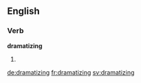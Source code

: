 ==English==

===Verb===
'''dramatizing'''

# {{present participle of|dramatize}}

[[de:dramatizing]]
[[fr:dramatizing]]
[[sv:dramatizing]]